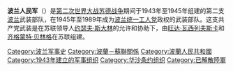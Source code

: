 {{Infobox national military
| name               = 波蘭人民軍
| native_name        = {{Lang|pl|Ludowe Wojsko Polskie}}
| image              = 
| alt                = 
| caption            = 
| image2             = 
| alt2               = 
| caption2           = 
| motto              = 
| founded            = 1943 年 5 月
| current_form       = 
| disbanded          = 1989 年 12 月 30 日
| branches           = [[波蘭陸軍|波蘭陸軍]]<br />[[波蘭空軍|波蘭空軍]]<br /> [[波蘭海軍|波蘭海軍]]<br />[[波蘭防空部隊|波蘭防空部隊]]
| headquarters       = [[華沙|華沙]]
<!-- Leadership -->
| commander-in-chief = [[米奇斯瓦夫·拉科夫斯基|米奇斯瓦夫·拉科夫斯基]] {{small|(last)}}
| commander-in-chief_title = {{link-en|波蘭國務委員會|Polish Council of State|國務委員會主席}}
| chief minister     = [[塔德烏什·馬佐維耶茨基|塔德烏什·馬佐維耶茨基]] {{small|(last)}}
| chief minister_title = [[波蘭總理|總理]]
| minister           = [[弗洛里安·西維茨基|弗洛里安·西維茨基]] {{small|(last)}}
| minister_title     = [[國防部長|國防部長]]
| commander          = {{ill|Józef Użycki|pl}} {{small|(last)}}
| commander_title    = [[波蘭總參謀部|參謀長]]
<!-- Manpower -->
| age                = 
| conscription       = 
| manpower_data      = 
| manpower_age       = 
| available          = 
| available_f        = 
| fit                = 
| fit_f              = 
| reaching           = 
| reaching_f         = 
| active             = 
| ranked             = 
| reserve            = 
| deployed           = 
<!-- Financial -->
| amount             = 
| percent_GDP        = 
<!-- Industrial -->
| domestic_suppliers = 
| foreign_suppliers  = {{flag|Soviet Union}}<br>{{flagcountry|CSR}}<br>{{flag|Cuba}}<br>{{GDR}}
| imports            = 
| exports            = {{flag|Algeria}}<br>{{flag|North Vietnam}}<br>{{flag|Angola}}<br>{{flag|North Korea}}
<!-- Related articles -->
| history            = [[波蘭參與的戰爭列表|波蘭參與的戰爭列表]]<br />[[第二次世界大戰|第二次世界大戰]]<br>[[韓戰|韓戰]]<br>[[越戰|越戰]]
| ranks              = [[波蘭人民共和國軍銜|波蘭人民共和國軍銜]]
}}
'''波兰人民军'''（{{lang-pl|Ludowe Wojsko Polskie}}）是[[第二次世界大战|第二次世界大战]][[苏德战争|苏德战争]]期间于1943年至1945年组建的第二支[[波兰|波兰]]武装部队，在1945年至1989年成为[[波兰统一工人党|波兰统一工人党]]政权的武装部队。这支共产党武装是在苏联领导人[[约瑟夫·斯大林|约瑟夫·斯大林]]的允许和协助下，由[[旺达·瓦西列夫斯卡|旺达·瓦西列夫斯卡]]和[[齐格蒙特·贝林格|齐格蒙特·贝林格]]在苏联组建。

[[Category:波兰军事史|Category:波兰军事史]]
[[Category:波蘭－蘇聯關係|Category:波蘭－蘇聯關係]]
[[Category:波蘭人民共和國|Category:波蘭人民共和國]]
[[Category:1943年建立的军事组织|Category:1943年建立的军事组织]]
[[Category:华沙条约组织|Category:华沙条约组织]]
[[Category:已解散陸軍|Category:已解散陸軍]]